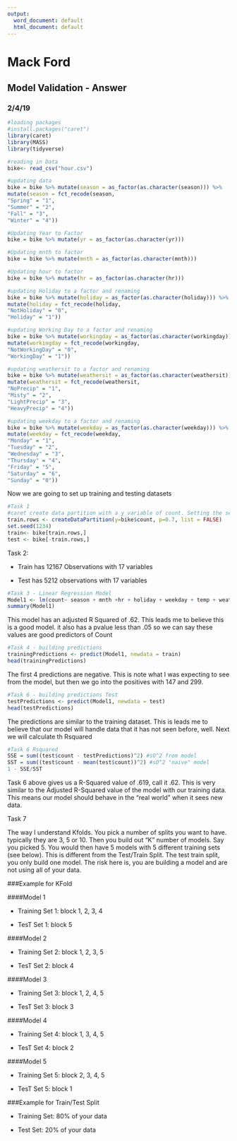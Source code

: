 ---
output:
  word_document: default
  html_document: default
---
# Mack Ford
## Model Validation - Answer
### 2/4/19

```{r}
#loading packages
#install.packages("caret")
library(caret)
library(MASS)
library(tidyverse)

#reading in Data
bike<- read_csv("hour.csv")

#updating data
bike = bike %>% mutate(season = as_factor(as.character(season))) %>%
mutate(season = fct_recode(season,
"Spring" = "1",
"Summer" = "2",
"Fall" = "3",
"Winter" = "4"))

#Updating Year to Factor
bike = bike %>% mutate(yr = as_factor(as.character(yr)))

#Updating mnth to factor
bike = bike %>% mutate(mnth = as_factor(as.character(mnth)))

#Updating hour to factor
bike = bike %>% mutate(hr = as_factor(as.character(hr)))

#updating Holiday to a factor and renaming
bike = bike %>% mutate(holiday = as_factor(as.character(holiday))) %>%
mutate(holiday = fct_recode(holiday,
"NotHoliday" = "0",
"Holiday" = "1"))

#updating Working Day to a factor and renaming
bike = bike %>% mutate(workingday = as_factor(as.character(workingday))) %>%
mutate(workingday = fct_recode(workingday,
"NotWorkingDay" = "0",
"WorkingDay" = "1"))

#updating weathersit to a factor and renaming
bike = bike %>% mutate(weathersit = as_factor(as.character(weathersit))) %>%
mutate(weathersit = fct_recode(weathersit,
"NoPrecip" = "1",
"Misty" = "2",
"LightPrecip" = "3",
"HeavyPrecip" = "4"))

#updating weekday to a factor and renaming
bike = bike %>% mutate(weekday = as_factor(as.character(weekday))) %>%
mutate(weekday = fct_recode(weekday,
"Monday" = "1",
"Tuesday" = "2",
"Wednesday" = "3",
"Thursday" = "4",
"Friday" = "5",
"Saturday" = "6",
"Sunday" = "0"))

```

Now we are going to set up training and testing datasets

```{r}
#Task 1
#caret create data partition with a y variable of count. Setting the seed of 1234. Then splitting the sets
train.rows <- createDataPartition(y=bike$count, p=0.7, list = FALSE)
set.seed(1234)
train<- bike[train.rows,]
test <- bike[-train.rows,]
```

Task 2: 


- Train has 12167 Observations with 17 variables


- Test has 5212 observations with 17 variables

```{r}
#Task 3 - Linear Regression Model
Model1 <- lm(count~ season + mnth +hr + holiday + weekday + temp + weathersit, train)
summary(Model1)
```

This model has an adjusted R Squared of .62. This leads me to believe this is a good model. it also has a pvalue less than .05 so we can say these values are good predictors of Count

```{r}
#Task 4 - building predictions
trainingPredictions <- predict(Model1, newdata = train)
head(trainingPredictions)
```


The first 4 predictions are negative. This is note what I was expecting to see from the model, but then we go into the positives with 147 and 299. 

```{r}
#Task 6 - building predictions Test
testPredictions <- predict(Model1, newdata = test)
head(testPredictions)
```

The predictions are similar to the training dataset. This is leads me to believe that our model will handle data that it has not seen before, well. Next we will calculate th Rsquared

```{r}
#Task 6 Rsquared
SSE = sum((test$count - testPredictions)^2) #sO^2 from model
SST = sum((test$count - mean(test$count))^2) #sO^2 "naive" model
1 - SSE/SST 

```

Task 6 above gives us a R-Squared value of .619, call it .62. This is very similar to the Adjusted R-Squared value of the model with our training data. This means our model should behave in the "real world" when it sees new data. 

Task 7

The way I understand Kfolds. You pick a number of splits you want to have. typically they are 3, 5 or 10. Then you build out "K" number of models. Say you picked 5. You would then have 5 models with 5 different training sets (see below). This is different from the Test/Train Split. The test train split, you only build one model. The risk here is, you are building a model and are not using all of your data. 

###Example for KFold


####Model 1 


- Training Set 1: block 1, 2, 3, 4 


- TesT Set 1: block 5


####Model 2


- Training Set 2: block 1, 2, 3, 5 


- TesT Set 2: block 4


####Model 3


- Training Set 3: block 1, 2, 4, 5 


- TesT Set 3: block 3


####Model 4


- Training Set 4: block 1, 3, 4, 5 


- TesT Set 4: block 2


####Model 5


- Training Set 5: block 2, 3, 4, 5 


- TesT Set 5: block 1


###Example for Train/Test Split


- Training Set: 80% of your data


- Test Set: 20% of your data




